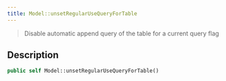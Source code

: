 ```yaml
---
title: Model::unsetRegularUseQueryForTable
---
```


> Disable automatic append query of the table for a current query flag


## Description

```php
public self Model::unsetRegularUseQueryForTable()
```